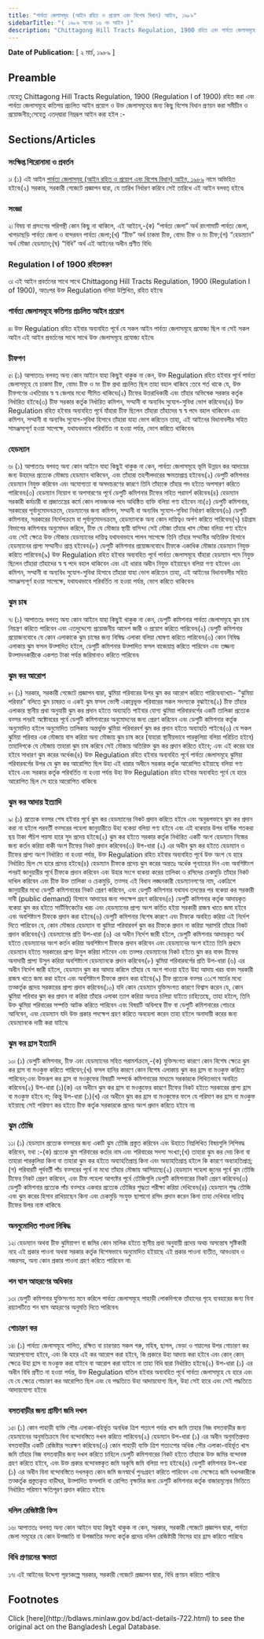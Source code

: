 ```yaml
---
title: "পার্বত্য জেলাসমূহ (আইন রহিত ও প্রয়োগ এবং বিশেষ বিধান) আইন, ১৯৮৯"
sidebarTitle: "( ১৯৮৯ সনের ১৬ নং আইন )"
description: "Chittagong Hill Tracts Regulation, 1900 রহিত এবং পার্বত্য জেলাসমূহে কতিপয় প্রচলিত আইনের প্রয়োগ ও উক্ত জেলাসমূহের জন্য কিছু বিশেষ বিধান প্রণয়নকল্পে প্রণীত আইন৷"
---
```


**Date of Publication:** [ ২ মার্চ, ১৯৮৯ ]

## Preamble

যেহেতু Chittagong Hill Tracts Regulation, 1900 (Regulation I of 1900) রহিত করা এবং পার্বত্য জেলাসমূহে কতিপয় প্রচলিত আইন প্রয়োগ ও উক্ত জেলাসমূহের জন্য কিছু বিশেষ বিধান প্রণয়ন করা সমীচীন ও প্রয়োজনীয়;সেহেতু এতদ্‌দ্বারা নিম্নরূপ আইন করা হইল :-

## Sections/Articles

### সংক্ষিপ্ত শিরোনামা ও প্রবর্তন

১৷ (১) এই আইন [পার্বত্য জেলাসমূহ (আইন রহিত ও প্রয়োগ এবং বিশেষ বিধান) আইন, ১৯৮৯](/laws/volume-27/act-722 "পার্বত্য জেলাসমূহ (আইন রহিত ও প্রয়োগ এবং বিশেষ বিধান) আইন, ১৯৮৯") নামে অভিহিত হইবে৷(২) সরকার, সরকারী গেজেটে প্রজ্ঞাপন দ্বারা, যে তারিখ নির্ধারণ করিবে সেই তারিখে এই আইন বলবত্ হইবে৷

### সংজ্ঞা

২৷ বিষয় বা প্রসংগের পরিপন্থী কোন কিছু না থাকিলে, এই আইনে,-(ক) “পার্বত্য জেলা” অর্থ রাংগামাটি পার্বত্য জেলা, খাগড়াছড়ি পার্বত্য জেলা ও বান্দরবন পার্বত্য জেলা;(খ) “চীফ” অর্থ চাকমা চীফ, বোমং চীফ ও মং চীফ;(গ) “হেডম্যান” অর্থ মৌজা হেডম্যান;(ঘ) “বিধি” অর্থ এই আইনের অধীন প্রণীত বিধি৷

### Regulation I of 1900 রহিতকরণ

৩৷ এই আইন প্রবর্তনের সাথে সাথে Chittagong Hill Tracts Regulation, 1900 (Regulation I of 1900), অতঃপর উক্ত Regulation বলিয়া উল্লিখিত, রহিত হইবে৷

### পার্বত্য জেলাসমূহে কতিপয় প্রচলিত আইন প্রয়োগ

৪৷ উক্ত Regulation রহিত হইবার অব্যবহিত পূর্বে যে সকল আইন পার্বত্য জেলাসমূহে প্রযোজ্য ছিল না সেই সকল আইন এই আইন প্রবর্তনের সাথে সাথে উক্ত জেলাসমূহে প্রযোজ্য হইবে৷

### চীফগণ

৫৷ (১) আপাততঃ বলবত্ অন্য কোন আইনে যাহা কিছুই থাকুক না কেন, উক্ত Regulation রহিত হইবার পূর্বে পার্বত্য জেলাসমূহে যে চাকমা চীফ, বোমং চীফ ও মং চীফ প্রথা প্রচলিত ছিল তাহা বহাল থাকিবে :তবে শর্ত থাকে যে, উক্ত চীফগণের এখতিয়ার স্ব স্ব জেলার মধ্যে সীমিত থাকিবে৷(২) চীফের উত্তরাধিকারী এবং তাঁহার অভিষেক সরকার কর্তৃক নির্ধারিত হইবে৷(৩) চীফ সরকার কর্তৃক নির্ধারিত কমিশন, সম্মানী বা অন্যবিধ সুযোগ-সুবিধা ভোগ করিবেন৷(৪) উক্ত Regulation রহিত হইবার অব্যবহিত পূর্বে যাঁহারা চীফ ছিলেন তাঁহারা তাঁহাদের স্ব স্ব পদে বহাল থাকিবেন এবং কমিশন, সম্মানী বা অন্যবিধ সুযোগ-সুবিধা হিসাবে তাঁহারা যাহা ভোগ করিতেন তাহা, এই আইনের বিধানাবলীর সহিত সামঞ্জস্যপূর্ণ হওয়া সাপেক্ষে, যথাযথভাবে পরিবর্তিত না হওয়া পর্যন্ত, ভোগ করিতে থাকিবেন৷

### হেডম্যান

৬৷ (১) আপাততঃ বলবত্ অন্য কোন আইনে যাহা কিছুই থাকুক না কেন, পার্বত্য জেলাসমূহে ভূমি উন্নয়ন কর আদায়ের জন্য উহাদের প্রত্যেক মৌজায় হেডম্যান থাকিবেন, এবং তাঁহারা তহশীলদারের ক্ষমতাপ্রাপ্ত হইবেন৷(২) ডেপুটি কমিশনার হেডম্যান নিযুক্ত করিবেন এবং অযোগ্যতা বা অসদাচরণের কারণে তিনি তাঁহাকে তাঁহার পদ হইতে অপসারণ করিতে পারিবেন৷(৩) হেডম্যান নিয়োগ বা অপসারণের পূর্বে ডেপুটি কমিশনার চীফের সহিত পরামর্শ করিবেন৷(৪) হেডম্যান সরকারী কর্মচারী বা প্রজাতন্ত্রের কর্মে কোন লাভজনক পদে অধিষ্ঠিত ব্যক্তি বলিয়া গণ্য হইবেন না৷(৫) ডেপুটি কমিশনার, সরকারের পূর্বানুমোদনক্রমে, হেডম্যানের জন্য কমিশন, সম্মানী বা অন্যবিধ সুযোগ-সুবিধা নির্ধারণ করিবেন৷(৬) ডেপুটি কমিশনার, সরকারের নির্দেশক্রমে বা পূর্বানুমোদনক্রমে, হেডম্যানকে অন্য কোন দায়িত্বও অর্পণ করিতে পারিবেন৷(৭) চট্টগ্রাম বিভাগের কমিশনার অনুমোদন করিলে, চীফ যে মৌজার স্থায়ী বাসিন্দা সেই মৌজা তাঁহার খাস মৌজা বলিয়া গণ্য হইবে এবং সেই ক্ষেত্রে উক্ত মৌজার হেডম্যানের দায়িত্ব যথাযথভাবে পালন সাপেক্ষে তিনি তাঁহার সম্মানীর অতিরিক্ত হিসাবে হেডম্যানের প্রাপ্য সম্মানীও প্রাপ্ত হইবেন৷(৮) ডেপুটি কমিশনার প্রয়োজনবোধে চীফকে একাধিক মৌজার হেডম্যান নিযুক্ত করিতে পারিবেন৷(৯) উক্ত Regulation রহিত হইবার অব্যবহিত পূর্বে পার্বত্য জেলাসমূহে যাঁহারা হেডম্যান পদে নিযুক্ত ছিলেন তাঁহারা তাঁহাদের স্ব স্ব পদে বহাল থাকিবেন এবং এই ধারার অধীন নিযুক্ত হইয়াছেন বলিয়া গণ্য হইবেন এবং কমিশন, সম্মানী বা অন্যবিধ সুযোগ-সুবিধা হিসাবে তাঁহারা যাহা ভোগ করিতেন তাহা, এই আইনের বিধানাবলীর সহিত সামঞ্জস্যপূর্ণ হওয়া সাপেক্ষে, যথাযথভাবে পরিবর্তিত না হওয়া পর্যন্ত, ভোগ করিতে থাকিবেন৷

### ঝুম চাষ

৭৷ (১) আপাততঃ বলবত্ অন্য কোন আইনে যাহা কিছুই থাকুক না কেন, ডেপুটি কমিশনার পার্বত্য জেলাসমূহে ঝুম চাষ নিয়ন্ত্রণ করিতে পারিবেন এবং এতদুদ্দেশ্যে প্রয়োজনীয় আদেশ জারী ও প্রয়োগ করিতে পারিবেন৷(২) ডেপুটি কমিশনার প্রয়োজনবোধে যে কোন এলাকাকে ঝুম চাষের জন্য নিষিদ্ধ এলাকা বলিয়া ঘোষণা করিতে পারিবেন৷(৩) কোন নিষিদ্ধ এলাকায় ঝুম ফসল উত্পাদিত হইলে, ডেপুটি কমিশনার উত্পাদিত ফসল বাজেয়াপ্ত করিতে পারিবেন এবং তজ্জন্য উত্পাদনকারীকে একশত টাকা পর্যন্ত জরিমানাও করিতে পারিবেন৷

### ঝুম কর আরোপ

৮৷ (১) সরকার, সরকারী গেজেটে প্রজ্ঞাপন দ্বারা, ঝুমিয়া পরিবারের উপর ঝুম কর আরোপ করিতে পারিবে৷ব্যাখ্যা৷- “ঝুমিয়া পরিবার” বলিতে ঝুম চাষরত ও একই ঝুম ফসল ভোগী একান্নভূক্ত পরিবারের সকল সদস্যকে বুঝাইবে৷(২) চীফ তাঁহার এলাকার স্থানীয় প্রথা অনুযায়ী ঝুম কর প্রদান হইতে অব্যাহতি পাইবার যোগ্য ঝুমিয়া পরিবারবর্গের একটি তালিকা প্রত্যেক বত্সর পনরই অক্টোবরের পূর্বে ডেপুটি কমিশনারের অনুমোদনের জন্য প্রেরণ করিবেন এবং ডেপুটি কমিশনার কর্তৃক অনুমোদিত হইলে অনুমোদিত তালিকায় অন্তর্ভুক্ত ঝুমিয়া পরিবারবর্গ ঝুম কর প্রদান হইতে অব্যাহতি পাইবে৷(৩) যে সকল ঝুমিয়া পরিবার এক মৌজায় বাস করিয়া অন্য মৌজায় ঝুম চাষ করে (যাহারা স্থানীয়ভাবে পারকুলিয়া বলিয়া পরিচিত হইবে) তাহাদিগকে যে মৌজায় তাহারা ঝুম চাষ করিবে সেই মৌজায় অতিরিক্ত ঝুম কর প্রদান করিতে হইবে; এবং এই করের হার হইবে সাধারণ ঝুম করের অর্ধেক৷(৪) উক্ত Regulation রহিত হইবার অব্যবহিত পূর্বে পার্বত্য জেলাসমূহে ঝুমিয়া পরিবারবর্গের উপর যে ঝুম কর আরোপিত ছিল উহা এই ধারার অধীনে সরকার কর্তৃক আরোপিত হইয়াছে বলিয়া গণ্য হইবে এবং সরকার কর্তৃক পরিবর্তিত না হওয়া পর্যন্ত উহা উক্ত Regulation রহিত হইবার অব্যবহিত পূর্বে যে হারে আরোপিত ছিল সে হারে আরোপিত থাকিবে৷

### ঝুম কর আদায় ইত্যাদি

৯৷ (১) প্রত্যেক বত্সর শেষ হইবার পূর্বে ঝুম কর হেডম্যানের নিকট প্রদান করিতে হইবে এবং অনুরূপভাবে ঝুম কর প্রদান করা না হইলে পরবর্তী বত্সরের পহেলা জানুয়ারীতে উহা বকেয়া বলিয়া গণ্য হইবে এবং এই বকেয়ার উপর বার্ষিক শতকরা ছয় টাকা পঁচিশ পয়সা হারে সুদ প্রদেয় হইবে৷(২) ঝুম কর হইতে সরকার কর্তৃক নির্ধারিত একটি অংশ হেডম্যান নিজের জন্য কর্তন করিয়া বাকী অংশ চীফের নিকট প্রদান করিবেন৷(৩) উপ-ধারা (২) এর অধীন ঝুম কর হইতে হেডম্যান ও চীফের প্রাপ্য অংশ নির্ধারিত না হওয়া পর্যন্ত, উক্ত Regulation রহিত হইবার অব্যবহিত পূর্বে উক্ত অংশ যে হারে নির্ধারিত ছিল সে হারে প্রদেয় হইবে৷(৪) হেডম্যান চীফকে প্রদেয় ঝুম করের অন্ততঃ অর্ধেক পূন্যাহের দিন এবং অবশিষ্টাংশ পনরই জানুয়ারীর পূর্বে চীফকে প্রদান করিবেন এবং উহার সংগে বকেয়া করের তালিকা ও রসিদের চেকমুড়ি তাঁহার নিকট দাখিল করিবেন এবং চীফ উক্ত তালিকা ও চেকমুড়ি, তত্সহ এই বিধান লঙ্ঘনকারী হেডম্যানগণের নাম, একত্রিশে জানুয়ারীর মধ্যে ডেপুটি কমিশনারের নিকট প্রেরণ করিবেন, এবং ডেপুটি কমিশনার যথাযথ তদন্তের পর বকেয়া কর সরকারী দাবী (public demand) হিসাবে আদায়ের জন্য পদক্ষেপ গ্রহণ করিবেন৷(৫) ডেপুটি কমিশনার কর্তৃক আদায়কৃত বকেয়া ঝুম কর হইতে সার্টিফিকেটের খরচ এবং হেডম্যানের প্রাপ্য অংশ কর্তিত হইয়া সরকারী রাজস্ব খাতে জমা হইবে এবং অবশিষ্টাংশ চীফকে প্রদান করা হইবে৷(৬) ডেপুটি কমিশনার বিশেষ কারণে এবং চীফকে অবহিত করিয়া এই নির্দেশ দিতে পারিবেন যে, কোন মৌজার হেডম্যান বা ঝুমিয়া পরিবারবর্গ ঝুম কর চীফকে প্রদান না করিয়া সরাসরি তাঁহার নিকট প্রদান করিবেন৷(৭) হেডম্যানের প্রতি উপ-ধারা (৬) এর অধীন নির্দেশ জারী হইলে, ডেপুটি কমিশনার আদায়কৃত অর্থ হইতে হেডম্যানের অংশ কর্তন করিয়া অবশিষ্টাংশ চীফকে প্রদান করিবেন এবং হেডম্যানের অংশ হইতে তিনি প্রথমে হেডম্যান হইতে সরকারের প্রাপ্য উসুল করিয়া লইবেন এবং তত্পর হেডম্যানের নিকট হইতে ঝুম কর বাবদ চীফের অনাদায়ী প্রাপ্য উসুল করিয়া অবশিষ্টাংশ হেডম্যানকে প্রদান করিবেন৷(৮) ঝুমিয়া পরিবারবর্গের প্রতি উপ-ধারা (৬) এর অধীন নির্দেশ জারী হইলে, হেডম্যান ঝুম কর আদায় করিলে তাঁহার যে অংশ পাওয়া হইত উহা আদায় খরচ বাবদ সরকারী রাজস্ব খাতে জমা করা হইবে এবং অবশিষ্টাংশ চীফকে প্রদান করা হইবে৷(৯) চীফ প্রত্যেক বত্সর ৩১শে মার্চের মধ্যে তত্কর্তৃক প্রদেয় সরকারের প্রাপ্য প্রদান করিবেন৷(১০) যদি কোন হেডম্যান যুক্তিসংগত কারণে বিশ্বাস করেন যে, কোন ঝুমিয়া পরিবার ঝুম কর প্রদান না করিয়া তাঁহার এলাকা ত্যাগ করিয়া অন্যত্র চলিয়া যাইতে চাহিতেছে, তাহা হইলে, তিনি উক্ত ঝুমিয়া পরিবারের সম্পত্তি আটক করিতে পারিবেন এবং বিষয়টি অবিলম্বে চীফ বা ডেপুটি কমিশনারের গোচরে আনিবেন, এবং হেডম্যান যদি উক্ত প্রকার পদক্ষেপ গ্রহণ করিতে অবহেলা করেন তাহা হইলে অনাদায়ী করের জন্য হেডম্যানকে দায়ী করা যাইবে৷

### ঝুম কর হ্রাস ইত্যাদি

১০৷ (১) ডেপুটি কমিশনার, চীফ এবং হেডম্যানের সহিত পরামর্শক্রমে,-(ক) যুক্তিসংগত কারণে কোন বিশেষ ক্ষেত্রে ঝুম কর হ্রাস বা মওকুফ করিতে পারিবেন;(খ) ফসল হানির কারণে কোন বিশেষ এলাকায় ঝুম কর হ্রাস বা মওকুফ করিতে পারিবেন;এবং উক্তরূপ কর হ্রাস বা মওকুফের বিষয়টি সম্পর্কে কমিশনারের মাধ্যমে সরকারকে লিখিতভাবে অবহিত করিবেন৷(২) উপ-ধারা (১)(ক) এর অধীনে ঝুম কর হ্রাস বা মওকুফের কারণে চীফের নিকট হইতে সরকারের প্রাপ্য হ্রাস বা মওকুফ হইবে না; কিন্তু উপ-ধারা (১)(খ) এর অধীনে ঝুম কর হ্রাস বা মওকুফের ফলে যে পরিমাণ কর হ্রাস বা মওকুফ হইয়াছে সেই পরিমাণ কর হইতে চীফ কর্তৃক সরকারকে প্রদেয় অংশ প্রদান করিতে হইবে না৷

### ঝুম তৌজি

১১৷ (১) হেডম্যান প্রত্যেক বত্সরের জন্য একটি ঝুম তৌজি প্রস্তুত করিবেন এবং উহাতে নিম্নলিখিত বিষয়গুলি লিপিবদ্ধ করিবেন, যথা :-(ক) প্রত্যেক ঝুম পরিবারের কর্তার নাম এবং পরিবারের সদস্য সংখ্যা;(খ) তাহারা ঝুম কর দেয় কিনা বা তাহারা পারকুলিয়া কিনা বা তাহারা ঝুম কর হইতে অব্যাহতিপ্রাপ্ত কিনা এবং অব্যাহতিপ্রাপ্ত হইলে কি কারণে অব্যাহতিপ্রাপ্ত;(গ) পরিবারটি পূর্ববর্তী পাঁচ বত্সরের পূর্বে না মধ্যে তাঁহার মৌজায় আসিয়াছে৷(২) হেডম্যান পহেলা জুনের পূর্বে ঝুম তৌজি চীফের নিকট প্রেরণ করিবেন, এবং চীফ পহেলা আগষ্টের পূর্বে তৌজিগুলি ডেপুটি কমিশনারের নিকট প্রেরণ করিবেন৷(৩) ডেপুটি কমিশনার প্রত্যেক পাঁচ বত্সরে একবার প্রত্যেক তৌজির শুদ্ধতা পরীক্ষা করিয়া দেখিবেন৷(৪) হেডম্যান শুদ্ধ তৌজি এবং ঝুম করের হিসাব রাখিয়াছেন কিনা এবং চেকমুড়ি সংযুক্ত ছাপানো রসিদ প্রদান করেন কিনা তাহা দেখিবার দায়িত্ব চীফের উপর ন্যস্ত থাকিবে৷

### অননুমোদিত পাওনা নিষিদ্ধ

১২৷ হেডম্যান অথবা চীফ ঝুমিয়াগণ বা জমির কোন মালিক হইতে স্থানীয় প্রথা অনুযায়ী প্রদেয় অথচ অসন্তোষ সৃষ্টিকারী নহে এই প্রকার পাওনা অথবা সরকার কর্তৃক বিশেষভাবে অনুমোদিত হইয়াছে এই প্রকার পাওনা ব্যতীত, আবওয়াব ও নজরসহ, অন্য কোন প্রকার পাওনা গ্রহণ করিতে পারিবেন না৷

### শন ঘাস আহরণের অধিকার

১৩৷ ডেপুটি কমিশনার যুক্তিসংগত মনে করিলে পার্বত্য জেলাসমূহে পাহাড়ী লোকদিগকে তাঁহাদের গৃহে ব্যবহারের জন্য বিনা রয়্যালটিতে শন ঘাস আহরণের অনুমতি দিতে পারিবেন৷

### গোচারণ কর

১৪৷ (১) পার্বত্য জেলাসমূহে পালিত, রক্ষিত বা চারণরত সকল গরু, মহিষ, ছাগল, ভেড়া ও গয়ালের উপর গোচারণ কর আরোপযোগ্য হইবে, এবং কি হারে এই কর আরোপ করা হইবে, কি প্রকারে উহা আদায় করা হইবে এবং কোন্‌ কোন্‌ ক্ষেত্রে উহা হ্রাস বা মওকুফ করা যাইবে বা আরোপ করা যাইবে না তাহা বিধি দ্বারা নির্ধারিত হইবে৷(২) উপ-ধারা (১) এর অধীন বিধি প্রণীত না হওয়া পর্যন্ত, উক্ত Regulation বাতিল হইবার অব্যবহিত পূর্বে পার্বত্য জেলাসমূহে যে হারে এবং যে যে ক্ষেত্রে গোচারণ কর আরোপিত ছিল এবং যে পদ্ধতিতে উহা আদায়যোগ্য ছিল, উহা সেই হারে এবং সেই পদ্ধতিতে আদায়যোগ্য হইবে৷

### বসতবাড়ীর জন্য গ্রামীণ জমি দখল

১৫৷ (১) কোন পাহাড়ী ব্যক্তি পৌর এলাকা-বহির্ভূত অনধিক ত্রিশ শতাংশ পর্যন্ত খাস জমি তাহার নিজ বসতবাড়ীর জন্য হেডম্যানের অনুমতিক্রমে বিনা বন্দোবস্তিতে দখল করিতে পারিবেন৷(২) হেডম্যান উপ-ধারা (১) এর অধীন অনুমতিপ্রদত্ত বসতবাড়ীর একটি রেজিষ্টার সংরক্ষণ করিবেন৷(৩) কোন পাহাড়ী ব্যক্তি ত্রিশ শতাংশের অধিক পৌর এলাকা-বহির্ভূত খাস জমি তাঁহার নিজ বসতবাড়ীর জন্য দখল করিতে চাহিলে ডেপুটি কমিশনারের নিকট হইতে তাঁহাকে উক্ত জমির বন্দোবস্ত গ্রহণ করিতে হইবে, এবং উক্ত প্রকার বন্দোবস্তকৃত জমি অকৃষি জমি বলিয়া গণ্য হইবে৷(৪) ডেপুটি কমিশনার উপ-ধারা (১) এর অধীন বিনা বন্দোবস্তিতে দখলকৃত কোন জমি জনস্বার্থে পুনঃগ্রহণ করিতে পারিবেন এবং সেক্ষেত্রে জমি দখলকারীকে তত্কর্তৃক প্রস্তুতকৃত বাড়ীঘর, উত্পাদিত ফসলাদি বা রোপিত বৃক্ষাদির জন্য ডেপুটি কমিশনার কর্তৃক বাজারমূল্যের ভিত্তিতে নির্ধারিত পরিমাণ ক্ষতিপূরণ প্রদান করিতে হইবে৷

### দলিল রেজিষ্টারী ফিস

১৬৷ আপাততঃ বলবত্ অন্য কোন আইনে যাহা কিছুই থাকুক না কেন, সরকার, সরকারী গেজেটে প্রজ্ঞাপন দ্বারা, পার্বত্য জেলা সমূহের যে কোন উপজাতি বা উপজাতির সদস্য কর্তৃক প্রদেয় দলিল রেজিষ্টারী ফিসের হার হ্রাস করিতে পারিবে৷

### বিধি প্রণয়নের ক্ষমতা

১৭৷ এই আইনের উদ্দেশ্য পূরণকল্পে সরকার, সরকারী গেজেটে প্রজ্ঞাপন দ্বারা, বিধি প্রণয়ন করিতে পারিবে৷

## Footnotes

<Note>
  Click [here](http://bdlaws.minlaw.gov.bd/act-details-722.html) to see the original act on the Bangladesh Legal Database.
</Note>
